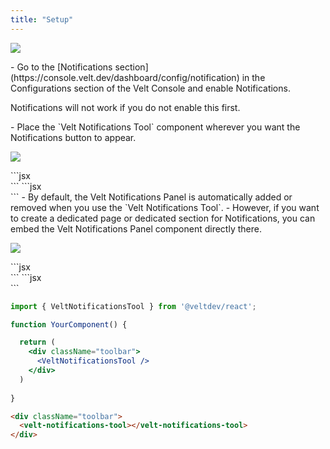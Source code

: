 ```yaml
---
title: "Setup"
---
```


![](/images/Notification_Dialog_Box.png)


<Steps titleSize="h2">

<Step title="Enable Notifications in the Velt Console">
- Go to the [Notifications section](https://console.velt.dev/dashboard/config/notification) in the Configurations section of the Velt Console and enable Notifications.

<Warning> Notifications will not work if you do not enable this first.</Warning>


</Step>


<Step title="Add the Notifications Tool component">
- Place the `Velt Notifications Tool` component wherever you want the Notifications button to appear.

![](/images/Notification_Dialog_Box.png)

<Tabs>
<Tab title="React / Next.js">
```jsx
<div className="toolbar">
  <VeltNotificationsTool/>
</div>
```
</Tab>

<Tab title="Other Frameworks">
```jsx
<div className="toolbar">
  <velt-notifications-tool></velt-notifications-tool>
</div>
```
</Tab>
</Tabs>

</Step>

<Step title="(optional) Embed Notifications Panel">
- By default, the Velt Notifications Panel is automatically added or removed when you use the `Velt Notifications Tool`.
- However, if you want to create a dedicated page or dedicated section for Notifications, you can embed the Velt Notifications Panel component directly there.

![](/images/Notification_Dialog_Box.png)

<Tabs>
<Tab title="React / Next.js">
```jsx
<div className="toolbar">
  <VeltNotificationsPanel />
</div>
```
</Tab>

<Tab title="Other Frameworks">
```jsx
<div className="toolbar">
  <velt-notifications-panel></velt-notifications-panel>
</div>
```
</Tab>
</Tabs>

</Step>


</Steps>

<RequestExample>

```jsx React / Next.js
import { VeltNotificationsTool } from '@veltdev/react';

function YourComponent() {

  return (
    <div className="toolbar">
      <VeltNotificationsTool />
    </div>
  )
  
}
```




```html HTML
<div className="toolbar">
  <velt-notifications-tool></velt-notifications-tool>
</div>
```

</RequestExample>
